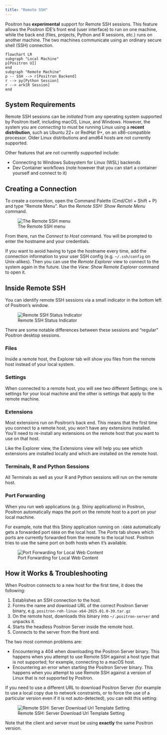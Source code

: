 ```yaml
---
title: "Remote SSH"
---
```


Positron has **experimental** support for Remote SSH sessions. This feature allows the Positron IDE's front end (user interface) to run on one machine, while the back end (files, projects, Python and R sessions, etc.) runs on another machine. The two machines communicate using an ordinary secure shell (SSH) connection.

```mermaid
flowchart LR
subgraph "Local Machine"
p[Positron UI]
end
subgraph "Remote Machine"
p -- SSH --> r[Positron Backend]
r --> py[Python Session]
r --> ark[R Session]
end
```

## System Requirements

Remote SSH sessions can be *initiated* from any operating system supported by Positron itself, including macOS, Linux, and Windows. However, the system you are *connecting* to must be running Linux using a **recent distribution**, such as Ubuntu 22+ or RedHat 9+, on an x86-compatible processor. Older Linux distributions and amd64 hosts are not currently supported.

Other features that are not currently supported include:

- Connecting to Windows Subsystem for Linux (WSL) backends
- Dev Container workflows (note however that you can start a container yourself and connect to it)

## Creating a Connection

To create a connection, open the Command Palette (Cmd/Ctrl + Shift + P) and type "Remote Menu". Run the _Remote SSH: Show Remote Menu_ command.

![The Remote SSH menu](./images/remote-ssh-menu.png)

From there, run the _Connect to Host_ command. You will be prompted to enter the hostname and your credentials.

If you want to avoid having to type the hostname every time, add the connection information to your user SSH config (e.g. `~/.ssh/config` on Unix-alikes). Then you can use the _Remote Explorer_ view to connect to the system again in the future. Use the _View: Show Remote Explorer_ command to open it.

## Inside Remote SSH

You can identify remote SSH sessions via a small indicator in the bottom left of Positron's window.

![Remote SSH Status Indicator](./images/remote-ssh-status.png)

There are some notable differences between these sessions and "regular" Positron desktop sessions.

### Files

Inside a remote host, the Explorer tab will show you files from the remote host instead of your local system. 

### Settings

When connected to a remote host, you will see two different Settings; one is settings for your local machine and the other is settings that apply to the remote machine.

### Extensions

Most extensions run on Positron's back end. This means that the first time you connect to a remote host, you won't have any extensions installed. You'll need to re-install any extensions on the remote host that you want to use on that host.

Like the Explorer view, the Extensions view will help you see which extensions are installed locally and which are installed on the remote host.

### Terminals, R and Python Sessions

All Terminals as well as your R and Python sessions will run on the remote host.

### Port Forwarding

When you run web applications (e.g. Shiny applications) in Positron, Positron automatically maps the port on the remote host to a port on your local machine. 

For example, note that this Shiny application running on `:6868` automatically gets a forwarded port `6868` on the local host. The _Ports_ tab shows which ports are currently forwarded from the remote to the local host. Positron tries to use the same port on both hosts when it's available.

![Port Forwarding for Local Web Content](./images/remote-ssh-port-forwarding.png)

## How it Works & Troubleshooting

When Positron connects to a new host for the first time, it does the following:

1. Establishes an SSH connection to the host.
2. Forms the name and download URL of the correct Positron Server binary, e.g. `positron-reh-linux-x64-2025.01.0-39.tar.gz`
3. On the remote host, downloads this binary into `~/.positron-server` and unpacks it.
4. Starts the headless Positron Server inside the remote host.
5. Connects to the server from the front end.

The two most common problems are:

- Encountering a 404 when downloading the Positron Server binary. This happens when you attempt to use Remote SSH against a host type that is not supported; for example, connecting to a macOS host.
- Encountering an error when starting the Positron Server binary. This happens when you attempt to use Remote SSH against a version of Linux that is not supported by Positron.

If you need to use a different URL to download Positron Server (for example to use a local copy due to network constraints, or to force the use of a particular version even if it is not auto-detected), you can edit this setting:

![Remote SSH: Server Download Url Template Setting](./images/remote-ssh-server-template.png)

Note that the client and server must be using **exactly** the same Positron version.
